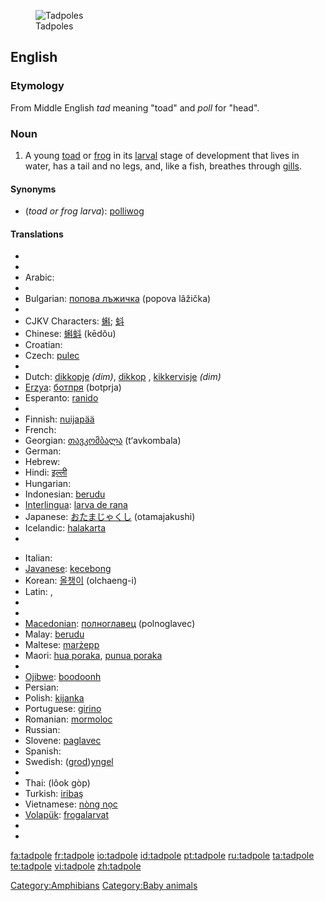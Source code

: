 [[Image:Tadpoles 10 days.jpg|thumb|Tadpoles]]
==English==
{{wikipedia}}

===Etymology===
From Middle English ''tad'' meaning "toad" and ''poll'' for "head".

===Noun===
{{en-noun}}

# A young [[toad]] or [[frog]] in its [[larval]] stage of development that lives in water, has a tail and no legs, and, like a fish, breathes through [[gill]]s.

====Synonyms====
* (''toad or frog larva''): [[polliwog]]

====Translations====
{{trans-top|toad or frog larva}}
* {{trreq|Afrikaans}}
* {{trreq|Albanian}}
* Arabic: {{Arab|[[شرغوف|شُرْغُوف]]}} {{IPAchar|(šurğūf)}} {{m}}
* {{trreq|Armenian}}
* Bulgarian: [[попова лъжичка]] (popova lâžička) {{f}}
* {{trreq|Catalan}}
* CJKV Characters: [[蝌]]; [[蚪]]
* Chinese: [[蝌蚪]] (kēdǒu)
* Croatian: {{t-|hr|punoglavac|m}}
* Czech: [[pulec]] {{m}}
* {{trreq|Danish}}
* Dutch: [[dikkopje]] {{m}} ''(dim)'', [[dikkop]] {{m}}, [[kikkervisje]] ''(dim)''
* [[Erzya]]: [[ботпря]] (botprja)
* Esperanto: [[ranido]]
* {{trreq|Estonian}}
* Finnish: [[nuijapää]]
* French: {{t+|fr|têtard|m}}
* Georgian: [[თავკომბალა]] (t‘avkombala)
* German: {{t+|de|Kaulquappe|f}}
* Hebrew: {{t-|he|ראשן|alt=רֹאשָׁן|sc=Hebr}}
* Hindi: [[इल्ली]]
* Hungarian: {{t|hu|ebihal}}
* Indonesian: [[berudu]]
* [[Interlingua]]: [[larva de rana]]
* Japanese: [[おたまじゃくし]] (otamajakushi)
* Icelandic: [[halakarta]]
* {{trreq|Irish}}
{{trans-mid}}
* Italian: {{t+|it|girino|m}}
* [[Javanese]]: [[kecebong]]
* Korean: [[올챙이]] (olchaeng-i)
* Latin: {{t-|la|ranunculus|m}}, {{t-|la|ranula|f}}
* {{trreq|Latvian}}
* {{trreq|Lithuanian}}
* [[Macedonian]]: [[полноглавец]] (polnoglavec) {{m}}
* Malay: [[berudu]]
* Maltese: [[marżepp]] {{m}}
* Maori: [[hua poraka]], [[punua poraka]]
* {{trreq|Mongolian}}
* [[Ojibwe]]: [[boodoonh]]
* Persian: {{fa-Arab|[[بچه قورباغه]]}}
* Polish: [[kijanka]] {{f}}
* Portuguese: [[girino]] {{m}}
* Romanian: [[mormoloc]] {{m}}
* Russian: {{t+|ru|головастик|m|tr=golovástik|sc=Cyrl}}
* Slovene: [[paglavec]] {{m}}
* Spanish: {{t+|es|renacuajo|m}}
* Swedish: ([[grodyngel|grod]])[[yngel]] {{c}}
* {{trreq|Tamil}}
* Thai: {{Thai|[[ลูกกบ]]}} (lôok gòp)
* Turkish: [[iribaş]]
* Vietnamese: [[nòng nọc]]
* [[Volapük]]: [[frogalarvat]]
* {{trreq|Welsh}}
* {{trreq|Yiddish}}
{{trans-bottom}}

[[Category:Amphibians]]
[[Category:Baby animals]]

[[fa:tadpole]]
[[fr:tadpole]]
[[io:tadpole]]
[[id:tadpole]]
[[pt:tadpole]]
[[ru:tadpole]]
[[ta:tadpole]]
[[te:tadpole]]
[[vi:tadpole]]
[[zh:tadpole]]